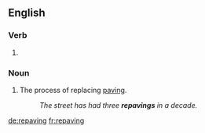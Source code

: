 ==English==

===Verb===
{{head|en}}

# {{present participle of|repave}}

===Noun===
{{en-noun}}

# The process of replacing [[paving]].
#: ''The street has had three '''repavings''' in a decade.''

[[de:repaving]]
[[fr:repaving]]